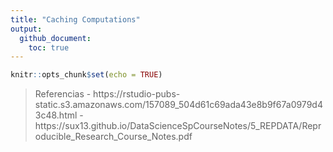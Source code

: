 ```yaml
---
title: "Caching Computations"
output: 
  github_document:
    toc: true
---
```


```r
knitr::opts_chunk$set(echo = TRUE)
```

> Referencias
  - https://rstudio-pubs-static.s3.amazonaws.com/157089_504d61c69ada43e8b9f67a0979d43c48.html
  - https://sux13.github.io/DataScienceSpCourseNotes/5_REPDATA/Reproducible_Research_Course_Notes.pdf
